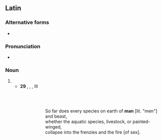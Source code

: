 {{also|Hominum}}
==Latin==

===Alternative forms===
* {{alter|la|:hōīū||medieval|abbreviation}}

===Pronunciation===
* {{la-IPA|hominum}}

===Noun===
{{la-noun-form|hominum|g=m}}

# {{inflection of|la|homō||gen|p}}
#* '''29 {{smallcaps|bc}}''', {{w|Vergil}}, ''{{w|Georgics}}'', III
#*: {{smallcaps|omne adeo genvs in terris '''hominvm'''qve ferarvmqve}}<br>{{smallcaps|et genvs æqvorevm pecvdes pictæqve volvcres}}<br>{{smallcaps|in fvrias ignemqve rvvnt}}
#*:: So far does every species on earth of '''man''' [lit. "men"] and beast,<br>whether the aquatic species, livestock, or painted-winged,<br>collapse into the frenzies and the fire [of sex].